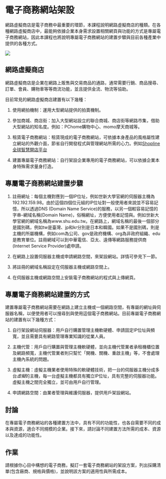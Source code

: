 # 電子商務網站架設 {#website-building}

網路虛擬商店是電子商務中最重要的環節，本課程說明網路虛擬商店的種類。在各種網路虛擬商店中，最能夠依據企業本身需求設置相關網頁與功能的方式是專屬電子商務網站，因此本課程也將說明專屬電子商務網站的建置步驟與目前各種產業中提供的各種方式。

![](image/server_room.jpg)

## 網路虛擬商店
網路虛擬商店是企業在網路上販售與交易商品的通路，通常需要行銷、商品搜尋、訂單、會員、購物車等等商流功能，並且提供金流、物流等協助。

目前常見的網路虛擬商店建置有以下幾種：

1. 使用網拍機制：運用大型網站提供的拍賣機制。

2. 參加商城、商店街：加入大型網站設立的聯合商城、商店街等網路市集，借助大型網站的知名度。例如：PChome購物中心、momo摩天商城等。

3. 租賃電子商務網站：租賃現成的電子商務網站，可依據本身產品的風格屬性建立網站的外觀介面，節省自行開發程式與管理網站所需的心力。例如[Shopline全球智慧開店平台](https://shopline.tw)

4. 建置專屬電子商務網站：自行架設企業專用的電子商務網站，可以依據企業本身特殊需求量身打造。

## 專屬電子商務網站建置步驟

1. 註冊網址：每個主機對應到一個IP位址，例如世新大學官網的伺服器主機為192.192.159.98。由於這個四個位元組的IP位址對一般使用者來說並不容易記憶，所以透過DNS (Domain Name Service)的服務，以另一個較容易記憶的字串--網域名稱(Domain Name)，俗稱網址，方便使用者記憶與。例如世新大學官網的網域名稱為www.shu.edu.tw。在網路上，網域名稱的最後一個部分是國別碼，例如tw是臺灣、jp和kr分別是日本和韓國。如果不是國別碼，則是主機的所屬機構，例如com為公司、gov是政府機構、org為非政府組織、edu是教育單位。註冊網域可以到中華電信、亞太、遠傳等網路服務提供商(Internet Service Provider)處申請。

2. 在網路上設置伺服器主機或申請網路空間，來架設網站。詳情可參見下一節。

3. 將註冊的網域名稱設定在伺服器主機或網路空間上。

4. 在伺服器主機或網路空間上安裝電子商務網站的程式與上傳網頁。

## 專屬電子商務網站建置的方式
建置專屬電子商務網站需要在網路上建立主機或一個網路空間，有專屬的網址與伺服器名稱，以便使用者可以搜尋到與使用這個電子商務網站。目前專屬電子商務網站的建置有以下幾種方式：

1. 自行架設網站伺服器：用戶自行購置管理主機軟硬體、申請固定IP位址與頻寬，並且需要具有網路管理專業知識的從業人員。

2. 主機代管：用戶自行購置與管理主機軟硬體，並向主機代管業者承租機櫃位置及網路頻寬，主機代管業者則只幫忙「開機、關機、重啟主機」等，不會處理主機內系統的問題。

3. 虛擬主機：虛擬主機業者使用特殊的軟硬體技術，把一台的伺服器主機分成多台*虛擬*的主機，每一台虛擬主機都具有獨立IP位址，具有完整的伺服器功能。虛擬主機之間完全獨立，並可由用戶自行管理。

4. 申請網路空間：由業者管理與維護伺服器，提供用戶架設網站。

## 討論 {-}

在專屬電子商務網站的各種建置方法中，具有不同的功能性，也各自需要不同的成本與資源，適合不同規模的企業。接下來，請討論不同建置方法所需的成本、資源以及達成的功能性。

## 作業 {-}

請根據你心目中構想的電子商務，擬訂一套電子商務網站的架設方案，列出採購清單(包含廠商、規格與價格)，並說明該方案的適用性與所需成本。
